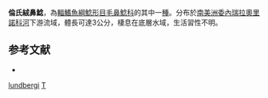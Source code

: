 {{Speciesbox
| taxon = Typhlobelus lundbergi
| binomial_authority = [[Schaefer|Schaefer]], [[Provenzano|Provenzano]], [[de_Pinna|de Pinna]] & [[Baskin|Baskin]], 2005
| status = NE
| status_system = IUCN3.1
}}

'''倫氏絨鼻鯰'''，為[[輻鰭魚綱|輻鰭魚綱]][[鯰形目|鯰形目]][[毛鼻鯰科|毛鼻鯰科]]的其中一[[種|種]]。分布於[[南美洲|南美洲]][[委內瑞拉|委內瑞拉]][[奧里諾科河|奧里諾科河]]下游流域，體長可達3公分，棲息在底層水域，生活習性不明。

==参考文献==
*{{FishBase_species|genus=Typhlobelus|species=lundbergi|year=2014|month=11}}

{{鯰形目小作品}}

{{Taxonbar}}
[[Category:絨鼻鯰屬|lundbergi]]
[[Category:2005年描述的鱼类|T]]